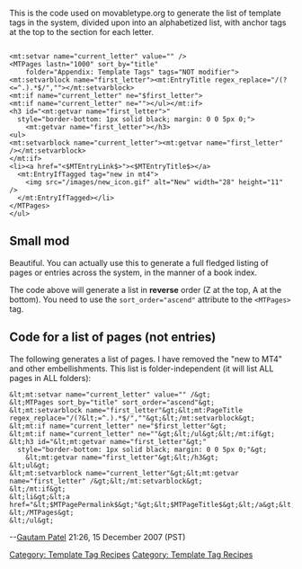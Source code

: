 This is the code used on movabletype.org to generate the list of template tags in the system, divided upon into an alphabetized list, with anchor tags at the top to the section for each letter.
<pre>

<mt:setvar name="current_letter" value="" />
<MTPages lastn="1000" sort_by="title" 
    folder="Appendix: Template Tags" tags="NOT modifier">
<mt:setvarblock name="first_letter"><mt:EntryTitle regex_replace="/(?<=^.).*$/",""></mt:setvarblock>
<mt:if name="current_letter" ne="$first_letter">
<mt:if name="current_letter" ne=""></ul></mt:if>
<h3 id="<mt:getvar name="first_letter">" 
  style="border-bottom: 1px solid black; margin: 0 0 5px 0;">
    <mt:getvar name="first_letter"></h3>
<ul>
<mt:setvarblock name="current_letter"><mt:getvar name="first_letter" /></mt:setvarblock>
</mt:if>
<li><a href="<$MTEntryLink$>"><$MTEntryTitle$></a>
  <mt:EntryIfTagged tag="new in mt4"> 
    <img src="/images/new_icon.gif" alt="New" width="28" height="11" />
  </mt:EntryIfTagged></li>
</MTPages>
</ul>

</pre>
[[Category: Template Tag Recipes]]


== Small mod ==

Beautiful. You can actually use this to generate a full fledged listing of pages or entries across the system, in the manner of a book index.

The code above will generate a list in '''reverse''' order (Z at the top, A at the bottom). You need to use the <code>sort_order="ascend"</code> attribute to the <code>&lt;MTPages&gt;</code> tag.


== Code for a list of '''pages''' (not entries) ==

The following generates a list of pages. I have removed the "new to MT4" and other embellishments. This list is folder-independent (it will list ALL pages in ALL folders):

<pre>
&lt;mt:setvar name="current_letter" value="" /&gt;
&lt;MTPages sort_by="title" sort_order="ascend"&gt;
&lt;mt:setvarblock name="first_letter"&gt;&lt;mt:PageTitle regex_replace="/(?&lt;=^.).*$/",""&gt;&lt;/mt:setvarblock&gt;
&lt;mt:if name="current_letter" ne="$first_letter"&gt;
&lt;mt:if name="current_letter" ne=""&gt;&lt;/ul&gt;&lt;/mt:if&gt;
&lt;h3 id="&lt;mt:getvar name="first_letter"&gt;" 
  style="border-bottom: 1px solid black; margin: 0 0 5px 0;"&gt;
    &lt;mt:getvar name="first_letter"&gt;&lt;/h3&gt;
&lt;ul&gt;
&lt;mt:setvarblock name="current_letter"&gt;&lt;mt:getvar name="first_letter" /&gt;&lt;/mt:setvarblock&gt;
&lt;/mt:if&gt;
&lt;li&gt;&lt;a href="&lt;$MTPagePermalink$&gt;"&gt;&lt;$MTPageTitle$&gt;&lt;/a&gt;&lt;/li&gt;
&lt;/MTPages&gt;
&lt;/ul&gt;
</pre>

--[[User:Gspatel|Gautam Patel]] 21:26, 15 December 2007 (PST)

[[Category: Template Tag Recipes]]
